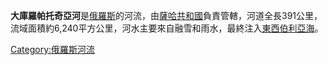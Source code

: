 {{unreferenced|time=2019-02-14T04:30:14+00:00}}
'''大庫羅帕托奇亞河'''是[[俄羅斯|俄羅斯]]的河流，由[[薩哈共和國|薩哈共和國]]負責管轄，河道全長391公里，流域面積約6,240平方公里，河水主要來自融雪和雨水，最終注入[[東西伯利亞海|東西伯利亞海]]。

{{Russia-geo-stub}}

[[Category:俄羅斯河流|Category:俄羅斯河流]]